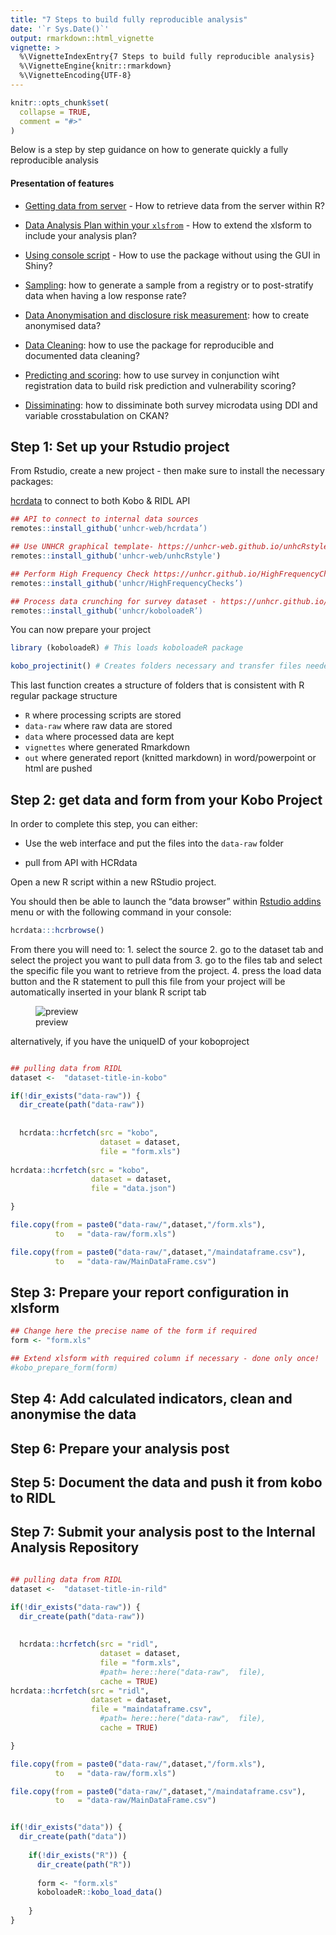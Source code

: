 ```yaml
---
title: "7 Steps to build fully reproducible analysis"
date: '`r Sys.Date()`'
output: rmarkdown::html_vignette
vignette: >
  %\VignetteIndexEntry{7 Steps to build fully reproducible analysis}
  %\VignetteEngine{knitr::rmarkdown}
  %\VignetteEncoding{UTF-8}
---
```


```r
knitr::opts_chunk$set(
  collapse = TRUE,
  comment = "#>"
)
```

Below is a step by step guidance on how to generate quickly a fully reproducible analysis

#### Presentation of features 

  *  [Getting data from server](articles/Getting_data.html) - How to retrieve data from the server within R?
    
  *  [Data Analysis Plan within your `xlsfrom`](articles/xlsform.html) - How to extend the xlsform to include your analysis plan?
    
  *  [Using console script](articles/Console.html) - How to use the package without using the GUI in Shiny?
    
  *  [Sampling](articles/Sampling.html): how to generate a sample from a registry or to post-stratify data when having a low response rate? 
  
  *  [Data Anonymisation and disclosure risk measurement](articles/Anonymisation.html): how to create anonymised data?
  
  *  [Data Cleaning](articles/Cleaning.html): how to use the package for reproducible and documented data cleaning? 
    
  *  [Predicting and scoring](articles/Predicting_Scoring.html): how to use survey in conjunction wiht registration data to build risk prediction and vulnerability scoring?
    
  *  [Dissiminating](articles/Dissiminating.html): how to dissiminate both survey microdata using DDI and variable crosstabulation on CKAN? 


## Step 1: Set up your Rstudio project

From Rstudio, create a new project - then make sure to install the necessary packages:

[hcrdata](https://unhcr-web.github.io/hcrdata/docs/) to connect to both Kobo & RIDL API

```r
## API to connect to internal data sources
remotes::install_github('unhcr-web/hcrdata’)
```
```r
## Use UNHCR graphical template- https://unhcr-web.github.io/unhcRstyle/docs/
remotes::install_github('unhcr-web/unhcRstyle')
```
```r
## Perform High Frequency Check https://unhcr.github.io/HighFrequencyChecks/docs/
remotes::install_github('unhcr/HighFrequencyChecks’)
```
```r
## Process data crunching for survey dataset - https://unhcr.github.io/koboloadeR/docs/
remotes::install_github('unhcr/koboloadeR’)

```
You can now prepare your project


```r
library (koboloadeR) # This loads koboloadeR package

kobo_projectinit() # Creates folders necessary and transfer files needed
```

This last function creates a structure of folders that is consistent  with R regular package structure

- `R` where processing scripts are stored
- `data-raw` where raw data are stored
- `data` where processed data are kept
- `vignettes` where generated Rmarkdown 
- `out` where generated report (knitted markdown) in word/powerpoint or html are pushed 

## Step 2: get data and form from your Kobo Project

In order to complete this step, you can either:

 * Use the web interface and put the files into the `data-raw` folder

 * pull from API with HCRdata 

Open a new R script within a new RStudio project.

You should then be able to launch the "data browser" within [Rstudio addins](https://rstudio.github.io/rstudio-extensions/rstudio_addins.html) menu or with the following command in your console:
```r
hcrdata:::hcrbrowse()
```

From there you will need to:
 1. select the source
 2. go to the dataset tab and select the project you want to pull data from
 3. go to the files tab and select the specific file you want to retrieve from the project.
 4. press the load data button and the R statement to pull this file from your project will be automatically inserted in your blank R script tab


![preview](https://i.imgur.com/1hEUFkd.png) 

alternatively, if you have the uniqueID of your koboproject

```r

## pulling data from RIDL
dataset <-  "dataset-title-in-kobo"

if(!dir_exists("data-raw")) {
  dir_create(path("data-raw"))
  
  
  hcrdata::hcrfetch(src = "kobo", 
                    dataset = dataset, 
                    file = "form.xls")
                    
hcrdata::hcrfetch(src = "kobo", 
                  dataset = dataset, 
                  file = "data.json")

}

file.copy(from = paste0("data-raw/",dataset,"/form.xls"),
          to   = "data-raw/form.xls")

file.copy(from = paste0("data-raw/",dataset,"/maindataframe.csv"),
          to   = "data-raw/MainDataFrame.csv")

```

## Step 3: Prepare your report configuration in xlsform


```r
## Change here the precise name of the form if required
form <- "form.xls" 

## Extend xlsform with required column if necessary - done only once!
#kobo_prepare_form(form)
```




## Step 4: Add calculated indicators, clean and anonymise the data


## Step 6: Prepare your analysis post 


## Step 5: Document the data and push it from kobo to RIDL




## Step 7: Submit your analysis post to the Internal Analysis Repository


```r

## pulling data from RIDL
dataset <-  "dataset-title-in-rild"

if(!dir_exists("data-raw")) {
  dir_create(path("data-raw"))
  
  
  hcrdata::hcrfetch(src = "ridl", 
                    dataset = dataset, 
                    file = "form.xls",
                    #path= here::here("data-raw",  file),
                    cache = TRUE)
hcrdata::hcrfetch(src = "ridl", 
                  dataset = dataset, 
                  file = "maindataframe.csv",
                    #path= here::here("data-raw",  file),
                    cache = TRUE)

}

file.copy(from = paste0("data-raw/",dataset,"/form.xls"),
          to   = "data-raw/form.xls")

file.copy(from = paste0("data-raw/",dataset,"/maindataframe.csv"),
          to   = "data-raw/MainDataFrame.csv")


if(!dir_exists("data")) {
  dir_create(path("data"))
  
    if(!dir_exists("R")) {
      dir_create(path("R"))
      
      form <- "form.xls"
      koboloadeR::kobo_load_data()
    
    }
}
```

